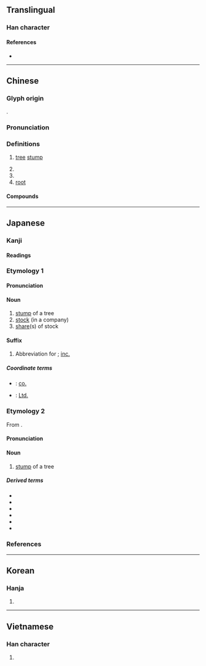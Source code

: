 {{character info/new}}
==Translingual==

===Han character===
{{Han char|rn=75|rad=木|as=06|sn=10|four=45990|canj=DHJD|ids=⿰木朱}}

====References====
* {{Han ref|kx=0523.110|dkj=14723|dj=0911.090|hdz=21199.100|uh=682A|ud=26666|bh=AEE8|bd=44776}}

----

==Chinese==
{{zh-forms}}

===Glyph origin===
{{Han etym}}
{{Han compound|木|朱|ls=psc|c1=s|c2=p|t1=tree}}.

===Pronunciation===
{{zh-pron
|m=zhū
|c=zyu1
|mn=qz,xm:chu/twv,zz:ti/qz,xm,tw:tu/twv:lu
|mc=y
|oc=y
|ma=
|cat=cls,n
}}

===Definitions===
{{zh-hanzi}}

# [[tree]] [[stump]]
#: {{zh-x|守株待兔|''Literally'': “to watch a '''tree stump''' waiting for a rabbit”.}}
# {{zh-classifier|[[tree]]s, similar to {{zh-l|*棵}}}}
# {{zh-classifier|[[virus]]es}}
# [[root]]

====Compounds====
{{zh-der|守株伺兔|分株繁殖|幼株|守株待兔|劣株|伏櫪守株|株式會社|杜門株守|株距|根株|株送徒|株戮|朽株枯木|株林|株連|株塊|病株|株守|植株|枯木朽株|雌雄同株|雌雄異株|雄株}}

{{zh-cat|Elementary}}

----

==Japanese==

===Kanji===
{{ja-kanji|grade=6|rs=木06}}

====Readings====
{{ja-readings
|goon=ちゅう
|kanon=ちゅう
|kanyoon=しゅ
|kun=かぶ-
}}

{{wikipedia|lang=ja}}

===Etymology 1===
{{ja-kanjitab|かぶ|yomi=k}}

====Pronunciation====
{{ja-pron|yomi=k|かぶ|acc=0|acc_ref=DJR,NHK}}

====Noun====
{{ja-noun|かぶ}}

# [[stump]] of a tree
# [[stock]] (in a company)
# [[share]](s) of stock

====Suffix====
{{ja-pos|suffix|かぶ}}

# Abbreviation for {{ja-r|株式会社|かぶしき がいしゃ|stock company}}; [[inc.]]

=====Coordinate terms=====
* {{ja-r|社|しゃ}}: [[co.]]
* {{ja-r|有|ゆう}}: [[Ltd.]]

===Etymology 2===
{{ja-kanjitab|しゅ|yomi=kanyoon}}
From {{etyl|ltc|ja|sort=しゅ}} {{m|zh|株|tr=trju}}.

====Pronunciation====
{{ja-pron|yomi=kanyoon|しゅ|acc=1|acc_ref=DJR}}

====Noun====
{{ja-noun|しゅ}}

# [[stump]] of a tree

=====Derived terms=====
{{der-top}}
* {{ja-r|岩株|がんしゅ}}
* {{ja-r|雌雄異株|しゆういしゅ}}
* {{ja-r|雌雄同株|しゆうどうしゅ}}
* {{ja-r|雌雄別株|しゆうべっしゅ}}
* {{ja-r|守株|しゅしゅ}}
* {{ja-r|株を削り根を掘る|しゅ を けずり ね を ほる}}
{{der-bottom}}

===References===
<references/>

----

==Korean==

===Hanja===
{{ko-hanja|hangeul=주|eumhun=|rv=ju|mr=chu|y=cwu}}

# {{defn|lang=ko|sort=木06}}

----

==Vietnamese==

===Han character===
{{vi-hantu|[[chò]], [[châu]], [[chu]]|rs=木06}}

# {{defn|lang=vi|sort=木06}}